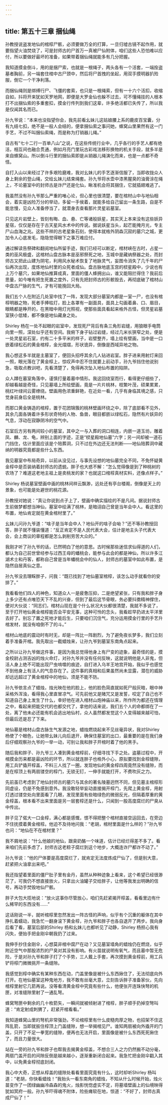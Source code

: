 ```yaml
---
---
---
```

title: 第五十三章 捆仙绳
---




孙教授说盗发地仙的棺椁尸骸，必须要做万全的打算，一旦归墟古镜不起作用，就要指望火油焚烧了，可是封师古的尸首万一真被尸仙附体，咱们这些人恐怕难以应付，所以要做好最坏的准备，如果带着捆仙绳就能多有几分把握。

我知道摸金倒斗，用的是捆尸索，也就是一根绳子，两头各有一个活套，一端拴盗墓者胸前，另一端套住棺中古尸颈中，然后将尸首拽的坐起，用双手摸明器扒殓服，倒它一个干净利落。

而捆仙绳则是绑缚行尸、飞僵的套索，也只是一根绳索，但有一十六个活扣，收缩自如，抖将开来犹如天罗地网，即便是大罗金仙也躲不过去，可不懂绳技的人根本打不出捆仙索的多重套扣，摸金行传列到我们这辈，许多绝活都已失传了，所以我是仅闻其名而已。

孙九爷说：“本来也没指望你会，我先前看幺妹儿这姑娘腰上系的鹿皮百宝囊，分有九结七扣，绝不是一般人会结的，便拿捆仙索之事问她，蜂窝山里果然有这一门手艺，不过不叫捆仙索绳，而是称为打销器儿绳。”

自古有“七十二行一百单八山”之说，在这些传统行业中，几乎各行的手艺人都有绝活，相互间也融合贯通，例如月亮门里玩古彩戏法移形换物的机关手段，就多半是来自蜂窝山。所以倒斗行里的捆仙索即是从销器儿绳演化而来，也是一点都不奇怪。

自打入山以来经过了许多艰险磨难，我对幺妹儿的手艺逐渐信服了，当即收拢众人身上剩余的登山绳，交给幺妹儿结束绳套。孙九爷将水壶中漆黑腥臭的油膏涂在绳上，不论墓室中的封师古是诈尸还是化仙，瞅准机会将其捆住，它就插翅难逃了。

我虽然没有孙九爷那么严重的唯心论，但心里也很清楚，要在棺材山中与地仙相会，着实是凶险万分的举动，多留一手侯着，就能多给自己留出一条生路，自是不能怠慢，见众人准备停当了，就潜身去查看那片灵星岩墓室。

只见这片岩壁上，皆刻有晦、血、悬、亡等诸般妖星，其实天上本来没有这些妖异星宿，仅仅是存在于古天星风水术中的传说。据说妖星当头，起芒能掩月光，专主尸山血海之兆。这些不祥的古老星象石刻，使得本就格外阴森沉寂的墓穴之城，更加令人心底发毛，隐隐觉得眼下之事万难应付。

通过解读告祭碑和翻阅地仙所留手迹，我们已经可以断定，棺材峡在古时，占星一类的巫风极盛，这棺材山盘古脉本是巫邪祭死之地，玉城中是藏纳祭器之处，而封师古又把此山建为阴宅，利用风水秘术恢复了地脉灵气，妄图令消失了几千年的尸仙再次出现，度炼地仙村里的众死者成仙。盘古脉地底玉宫的棂星殿中，少说也有上万个墓穴，如果地仙推算成真，里面的僵人蜂拥出山，谁又能阻拦得住？我前后思量，如今唯有把生死置之度外，只有先把封师古的形骸毁去，再彻底破了棺材山中盘古尸脉的生气，才有可能挽回大局。

我们五个人在附近几处室中找了一阵，发现大部分墓室内都是一室一尸，也没有棺椁明器之物，死者手捧枯灯，脸上各罩有一副面具，面具上勾画着鼻、口、眉目，眼睛都是睁开的，在黑暗中用灯光照视，使那些面具看起来格外古怪，但灵星岩墓室狭小低矮，都不像是地仙藏身之处。

Shirley 杨在一处不起眼的岩室中，发现死尸背后有条三角形岩缝，用狼眼手电筒向里一照，深处似乎还有空间。我俯下身子钻过岩缝，经过几米长狭窄之处，便是一处灵星岩石室，约有二十多平米的样子，岩壁整齐，墙上绘有壁画，当中是一口嵌着绿松石的黄金棺椁，金光熠熠，形状诡异，倒像是西域异地之物。

我心想这多半就是主墓室了，便回头招呼其余几人钻进岩室。胖子进来用射灯来回一照，眼光落在了黄金椁上，惊叹声中忍不住就要上前动手，孙九爷挡住他说别急，吸取点教训吧，先看清楚了，免得再次坠入地仙布置的陷阱。

众人蹲在墓室角落中，谨慎打量着墓中情形。我这回绕室而行，看得更仔细些了，却越看越是奇怪，只见墓墙上所绘壁画，竟是一片片桃林，枝繁叶茂，硕果累累，桃红叶绿间云雾缭绕。壁画用色浓重鲜艳，在近处一看，几乎有身临其境之感，只觉身前身后全是桃林。

而那口黄金铸造的棺椁，置于花团锦簇的桃林壁画环绕之中，除了底部看不见外，其余几面各铸着许多形状奇特的人物、鱼兽，眼目都嵌以绿松石，隐然有片妖异的气息，浮动在寂静阴冷的空气中。

石室后方另有两间较小的墓室，其中之一与入葬的洞口相连，内嵌一道玉坊，雕着凤、麟、龙、龟，辨别上面的字迹，正是“棂星殿地仙墓”六字；另一间却被一道石门挡住，估计里面应该是个陪葬洞，只不过在外边还无法判断——地仙陪葬洞中藏纳的明器究竟都是些什么东西。

我见墓室中布局奇异，以前从没见过，与事先设想的地仙墓完全不同，不免怀疑黄金椁中是否装纳着封师古的遗蜕。胖子也大惑不解：“怎么觉得像是到了种桃树的农场了？难道这老地主祖上是卖桃发的家？也就这口棺椁真材实料，还像点样子。”

Shirley 杨说墓室壁画中画的桃林间祥云飘渺，远处还有亭台楼阁，倒像是天上的景象，也可能是处避世的桃花源。

孙教授对她说：“真让你说到点子上了，壁画中确实描绘的不是凡间。据说封师古生前做梦都想当神仙，墓室中绘满了桃林，是暗诩自己曾是当年会中人。看这里的布置，地仙肯定就在黄金棺材里了。”

幺妹儿问孙九爷道：“啥子是当年会中人？地仙开的啥子会呦？”还不等孙教授回答，胖子就不懂装懂道：“反正肯定不是人民代表大会，估计是地主头子代表大会，会上商议的章程都是怎么剥削劳苦大众的。”

我刚才听了孙九爷的话，已然明白了他的意思。古时候那些迷信求仙得道的人们，都认为自己前世曾经参与过西王母的蟠桃会，能参与此会的都是神仙，所以许多江湖术士和丹客，都称自己曾是当年蟠桃会中的仙人，封师古的墓室中如此布置，是隐然自居真仙之意。

孙九爷没去理睬胖子，问我：“既已找到了地仙墓室棺椁，该怎么动手就看你的安排了。”

我看看他们四人的神色，知道众人一是疲惫压抑，二是绝望紧张，只有我和胖子身上多少还有点唯恐天下不乱的兴奋，但到了最后这节骨眼，务必要抖擞精神撑住，便对大伙说：“同志们，棺材山现在是个什么状况大伙都很清楚，我就不多说了，至于打开地仙黄金棺椁能否会平安无事，这种可怜的念头，我看趁早扔进太平洋里去好了。别忘了置之死地才能后生，只要咱们沉住气，充分运用摸金行里的手艺升棺发材，就没有咱倒不了的斗。”

棺材山地底的震动时有时无，却是一阵比一阵剧烈，为了避免夜长梦多，我们立刻着手准备开棺。我先取出一截蜡烛来，让孙九爷到墓室东南角点起来。

之所以让孙九爷做这件事，是因为我总觉得他身上有尸变的迹象，最奇怪的是，摸金校尉占测吉凶的烛火命灯，对孙九爷并没有任何反映，这就说明他是人非鬼，但活人身上绝不可能出现尸虫啃噬的痕迹，自打进入乌羊王地宫开始，我似乎也感觉不到他身上有活人的气息存在了。这件事的真相和后果虽然尚未显露，潜在的威胁却远远超过了黄金棺椁中的地仙，须是不能不防。

孙九爷依言点了蜡烛，烛光映在他的脸上，他的脸色简直就如死尸般灰暗，眼中神采格外浑浊，看得我心里直冒凉气。可先前他又是赌咒又是发誓，咬定了自己也不知道自己身上发生了什么，幸好他在进入棺材山炮神庙以来，所作所为都还在情理之中，看起来把能交代的也都交代了，拿他的话来说，我们五个人的命都绑在了一处，离了他未必还能有机会逃出地仙村，众人虽然都发觉这个人变得越来越可怕，但最后还是忍了下来。

地仙墓是棺材山盘古脉生气发源之地，蜡烛燃烧起来不见丝毫异状，我对Shirley 杨使了个眼色，让她带幺妹儿向后退开，确保住墓室的出口，最重要的是在我们身后仔细观察孙九爷的一举一动，可别让我和胖子开棺时着了他的黑手。

随后我和胖子、孙九爷三人凑到黄金棺椁前，仔细寻找下手之处。盗墓过程中，开棺摸金历来都是最凶险的环节，所以就连胖子也格外小心，原拟要找到金椁缝隙，用工兵铲撬开椁盖，不料三人找了一圈，发现地仙的黄金椁四周竟然没有缝隙，而是在椁顶上有两扇镂空的椁门，无锁无钉，一伸手就能打开，不费吹灰之力。

先前虽已考虑到了地仙封师古的墓穴与其余的著名陵墓迥然不同，但见墓主棺椁形同虚设，仍是不免感到意外。我没敢轻举妄动直接揭开椁门，先爬上黄金椁，用射灯透过镂空处向里面看了几眼，发现里面有些暗绿色的微弱反光，但隔着厚重的黄金椁盖，根本看不出来里面是另一层套椁还是什么，只闻到一股高度腐烂的尸臭从中传出。

胖子见了偌大一口金椁，满心都是感慨，恨不得把整个棺材直接空运回去，在旁边不住抚摸着黄金棺椁。他迫不及待地问我：“老胡，棺材里面是什么样的？”孙九爷也问：“地仙在不在棺材里？”

我不屑地说：“什么他娘的地仙，跟臭奶酪一个味道，估计已经烂得差不多了。看来咱们先前多虑了，封师古这老粽子腐烂到这个地步，大概连诈尸都诈不动了。”

孙九爷说：“他的尸体要是高度腐烂了，就肯定无法度炼成尸仙了，但是别大意，赶紧把火油拿出来吧。”

我还指望着里面的僵尸肚子里有金丹，虽然从种种迹象上看来，这个希望已经很渺茫了，可我仍不想直接放火，只拿出火油罐子交给胖子，让他等我发出明确的信号，再动手焚毁地仙尸骸。

胖子大包大揽地说：“放火这事你尽管放心，咱们先赶紧揭开椁盖，看看里边有什么稀罕的东西没有……”

这话刚说一半，就听棺椁里忽然发出一阵古怪的声响，似乎有个沉重的躯体在其中挣扎着蠕动，我急忙一翻身滚下黄金椁，孙九爷和胖子也各自退开了两步。我向身后看了看，墓室后部的Shirley 杨和幺妹儿也都听见了动静，Shirley 杨担心我有闪失，便抬手把金刚伞朝我扔了过来。

我伸手抄住金刚伞，心想莫非棺中腐尸在动？又见墓室墙角的蜡烛仍在燃烧，似乎附近空气中那股浓烈的尸臭对其没有影响。有火苗就说明有氧气，而且墓中暂无危险，于是对孙九爷和胖子打了个手势，三人戴上手套，再次摸到黄金椁前，用工兵铲将椁门微微挑开一条缝隙。

我感觉到椁中确实有某种东西在动，门盖里像是被什么东西揪住了，无法彻底向外打开。在地仙墓室这种鬼地方，我不敢有丝毫大意，立刻告诉胖子准备家伙，先向棺椁里射它几箭再说。没等看清黄金椁中究竟有些什么，他便张开连珠快弩的机匣，对准缝隙里射了一通乱弩。

蜂窝弩匣中剩余的几十枚箭矢，一瞬间就被倾射进了棺椁，胖子顺手扔掉空弩叫道：“肯定射成刺猬了，赶紧开棺看看。”

我知道蜂窝山里的弩机非常强劲，不论棺椁里有什么皮糙肉厚之物，也招架不住这阵乱箭，当即就扳住椁顶上门盖缝隙，想一举揭棺见尸。谁知两扇被向外撬开的门盖，只开了不足一拳宽的缝隙，便再也无法开启，里面像是被什么东西死死揪住了，而且力量很大。

站在一旁的孙九爷和胖子也帮我去揭黄金椁盖，不想合三人之力仍然搬不动分毫，两扇门盖开启的间隙反倒是越来越小，逐渐重新闭合起来。我急忙把金刚伞戳入其中，以免黄金椁彻底封闭。

我心中大奇，正想从椁盖的缝隙处看看里面究竟有什么，这时却听Shirley 杨叫道：“老胡，你快看蜡烛！”我抬头一看东南角的蜡烛，不知从什么时候开始，烛火苗变作了一团绿幽幽冷森森的鬼火，烛影恍惚虚实不定，将墓墙壁画上的仙境映得犹如冥府一般。孙九爷吓得魂不附体，险些瘫软在地，惊道：“不好了，封师古真成尸仙了！”